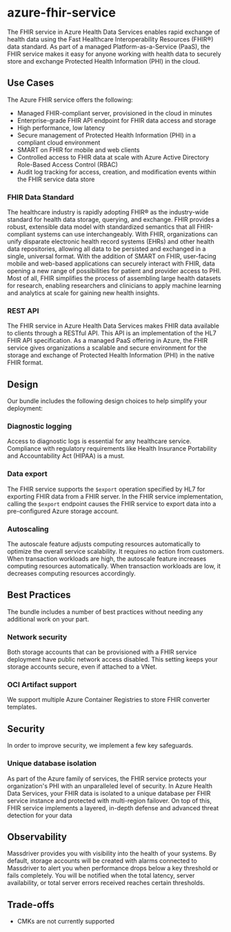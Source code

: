 # azure-fhir-service
The FHIR service in Azure Health Data Services enables rapid exchange of health data using the Fast Healthcare Interoperability Resources (FHIR®) data standard. As part of a managed Platform-as-a-Service (PaaS), the FHIR service makes it easy for anyone working with health data to securely store and exchange Protected Health Information (PHI) in the cloud.

## Use Cases 
The Azure FHIR service offers the following:
* Managed FHIR-compliant server, provisioned in the cloud in minutes
* Enterprise-grade FHIR API endpoint for FHIR data access and storage
* High performance, low latency
* Secure management of Protected Health Information (PHI) in a compliant cloud environment
* SMART on FHIR for mobile and web clients
* Controlled access to FHIR data at scale with Azure Active Directory Role-Based Access Control (RBAC)
* Audit log tracking for access, creation, and modification events within the FHIR service data store
### FHIR Data Standard
The healthcare industry is rapidly adopting FHIR® as the industry-wide standard for health data storage, querying, and exchange. FHIR provides a robust, extensible data model with standardized semantics that all FHIR-compliant systems can use interchangeably. With FHIR, organizations can unify disparate electronic health record systems (EHRs) and other health data repositories, allowing all data to be persisted and exchanged in a single, universal format. With the addition of SMART on FHIR, user-facing mobile and web-based applications can securely interact with FHIR, data opening a new range of possibilities for patient and provider access to PHI. Most of all, FHIR simplifies the process of assembling large health datasets for research, enabling researchers and clinicians to apply machine learning and analytics at scale for gaining new health insights.
### REST API
The FHIR service in Azure Health Data Services makes FHIR data available to clients through a RESTful API. This API is an implementation of the HL7 FHIR API specification. As a managed PaaS offering in Azure, the FHIR service gives organizations a scalable and secure environment for the storage and exchange of Protected Health Information (PHI) in the native FHIR format.

## Design 
Our bundle includes the following design choices to help simplify your deployment:
### Diagnostic logging
Access to diagnostic logs is essential for any healthcare service. Compliance with regulatory requirements like Health Insurance Portability and Accountability Act (HIPAA) is a must.
### Data export
The FHIR service supports the `$export` operation specified by HL7 for exporting FHIR data from a FHIR server. In the FHIR service implementation, calling the `$export` endpoint causes the FHIR service to export data into a pre-configured Azure storage account.
### Autoscaling
The autoscale feature adjusts computing resources automatically to optimize the overall service scalability. It requires no action from customers. When transaction workloads are high, the autoscale feature increases computing resources automatically. When transaction workloads are low, it decreases computing resources accordingly.

## Best Practices
The bundle includes a number of best practices without needing any additional work on your part.
### Network security
Both storage accounts that can be provisioned with a FHIR service deployment have public network access disabled. This setting keeps your storage accounts secure, even if attached to a VNet.
### OCI Artifact support
We support multiple Azure Container Registries to store FHIR converter templates.

## Security 
In order to improve security, we implement a few key safeguards.
### Unique database isolation
As part of the Azure family of services, the FHIR service protects your organization's PHI with an unparalleled level of security. In Azure Health Data Services, your FHIR data is isolated to a unique database per FHIR service instance and protected with multi-region failover. On top of this, FHIR service implements a layered, in-depth defense and advanced threat detection for your data

## Observability 
Massdriver provides you with visibility into the health of your systems. By default, storage accounts will be created with alarms connected to Massdriver to alert you when performance drops below a key threshold or fails completely. You will be notified when the total latency, server availability, or total server errors received reaches certain thresholds.

## Trade-offs 
* CMKs are not currently supported
